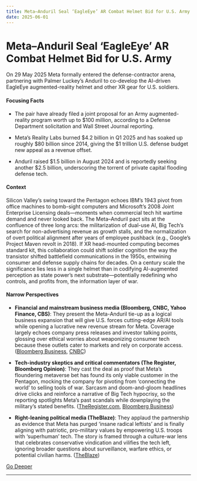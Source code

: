```yaml
---
title: Meta–Anduril Seal ‘EagleEye’ AR Combat Helmet Bid for U.S. Army
date: 2025-06-01
---
```


# Meta–Anduril Seal ‘EagleEye’ AR Combat Helmet Bid for U.S. Army

On 29 May 2025 Meta formally entered the defense-contractor arena, partnering with Palmer Luckey’s Anduril to co-develop the AI-driven EagleEye augmented-reality helmet and other XR gear for U.S. soldiers.

#### Focusing Facts

- The pair have already filed a joint proposal for an Army augmented-reality program worth up to $100 million, according to a Defense Department solicitation and Wall Street Journal reporting.

- Meta’s Reality Labs burned $4.2 billion in Q1 2025 and has soaked up roughly $80 billion since 2014, giving the $1 trillion U.S. defense budget new appeal as a revenue offset.

- Anduril raised $1.5 billion in August 2024 and is reportedly seeking another $2.5 billion, underscoring the torrent of private capital flooding defense tech.

#### Context

Silicon Valley’s swing toward the Pentagon echoes IBM’s 1943 pivot from office machines to bomb-sight computers and Microsoft’s 2008 Joint Enterprise Licensing deals—moments when commercial tech hit wartime demand and never looked back.  The Meta–Anduril pact sits at the confluence of three long arcs: the militarization of dual-use AI, Big Tech’s search for non-advertising revenue as growth stalls, and the normalization of overt political alignment after years of employee pushback (e.g., Google’s Project Maven revolt in 2018).  If XR head-mounted computing becomes standard kit, this collaboration could shift soldier cognition the way the transistor shifted battlefield communications in the 1950s, entwining consumer and defense supply chains for decades.  On a century scale the significance lies less in a single helmet than in codifying AI-augmented perception as state power’s next substrate—potentially redefining who controls, and profits from, the information layer of war.

#### Narrow Perspectives

- **Financial and mainstream business media (Bloomberg, CNBC, Yahoo Finance, CBS)**: They present the Meta-Anduril tie-up as a logical business expansion that will give U.S. forces cutting-edge AR/AI tools while opening a lucrative new revenue stream for Meta. Coverage largely echoes company press releases and investor talking points, glossing over ethical worries about weaponizing consumer tech because these outlets cater to markets and rely on corporate access. ([Bloomberg Business](https://www.bloomberg.com/news/articles/2025-05-29/meta-teams-up-with-anduril-to-make-ai-powered-military-products), [CNBC](https://www.cnbc.com/2025/05/29/meta-anduril-partner-on-vr-ar-project-intended-for-us-army.html))

- **Tech-industry skeptics and critical commentators (The Register, Bloomberg Opinion)**: They cast the deal as proof that Meta’s floundering metaverse bet has found its only viable customer in the Pentagon, mocking the company for pivoting from ‘connecting the world’ to selling tools of war. Sarcasm and doom-and-gloom headlines drive clicks and reinforce a narrative of Big Tech hypocrisy, so the reporting spotlights Meta’s past scandals while downplaying the military’s stated benefits. ([TheRegister.com](https://www.theregister.com/2025/05/30/meta_is_now_a_defense/), [Bloomberg Business](https://www.bloomberg.com/opinion/articles/2025-05-30/mark-zuckerberg-finally-found-a-use-for-his-metaverse-war))

- **Right-leaning political media (TheBlaze)**: They applaud the partnership as evidence that Meta has purged ‘insane radical leftists’ and is finally aligning with patriotic, pro-military values by empowering U.S. troops with ‘superhuman’ tech. The story is framed through a culture-war lens that celebrates conservative vindication and vilifies the tech left, ignoring broader questions about surveillance, warfare ethics, or potential civilian harms. ([TheBlaze](https://www.theblaze.com/news/zuckerberg-wins-back-palmer-luckey))


[Go Deeper](https://www.perplexity.ai/search?q=Meta%E2%80%93Anduril+Seal+%E2%80%98EagleEye%E2%80%99+AR+Combat+Helmet+Bid+for+U.S.+Army)

---

<a id='ai-tipping-point-week-capital-floods-in-as-forecasts-slash-white-collar-job-growth'></a>
